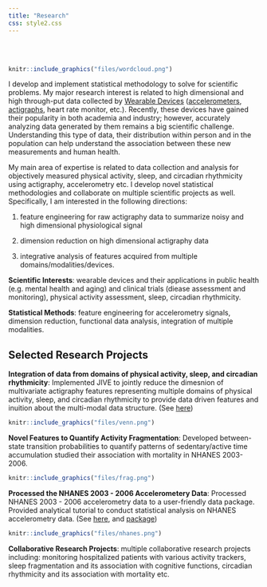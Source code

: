 ```yaml
---
title: "Research"
css: style2.css
---
```

<link rel="stylesheet" href="academicons/css/academicons.min.css"/>

<script>
  (function(i,s,o,g,r,a,m){i['GoogleAnalyticsObject']=r;i[r]=i[r]||function(){
  (i[r].q=i[r].q||[]).push(arguments)},i[r].l=1*new Date();a=s.createElement(o),
  m=s.getElementsByTagName(o)[0];a.async=1;a.src=g;m.parentNode.insertBefore(a,m)
  })(window,document,'script','https://www.google-analytics.com/analytics.js','ga');

  ga('create', 'UA-99094202-1', 'auto');
  ga('send', 'pageview');

</script>

<br>
<br>


```r
knitr::include_graphics("files/wordcloud.png")
```

I develop and implement statistical methodology to solve for scientific problems. My major research interest is related to high dimensional and high through-put data collected by [Wearable Devices](http://www.smart-stats.org/content/wearable-computing-accelerometers-heart-monitors-actigraphs) ([accelerometers](https://en.wikipedia.org/wiki/Accelerometer), [actigraphs](https://en.wikipedia.org/wiki/Actigraphy), heart rate monitor, etc.). Recently, these devices have gained their popularity in both academia and industry; however, accurately analyzing data generated by them remains a big scientific challenge. Understanding this type of data, their distribution within person and in the population can help understand the association between these new measurements and human health. 

My main area of expertise is related to data collection and analysis for objectively measured physical activity, sleep, and circadian rhythmicity using actigraphy, accelerometry etc. I develop novel statistical methodologies and collaborate on multiple scientific projects as well. Specifically, I am interested in the following directions: 

1. feature engineering for raw actigraphy data to summarize noisy and high dimensional physiological signal

2. dimension reduction on high dimensional actigraphy data

3. integrative analysis of features acquired from multiple domains/modalities/devices. 

__Scientific Interests__: wearable devices and their applications in public health (e.g. mental health and aging) and clinical trials (diease assessment and monitoring), physical activity assessment, sleep, circadian rhythmicity.

__Statistical Methods__: feature engineering for accelerometry signals, dimension reduction, functional data analysis, integration of multiple modalities.

## Selected Research Projects

__Integration of data from domains of physical activity, sleep, and circadian rhythmicity__: Implemented JIVE to jointly reduce the dimesnion of multivariate actigraphy features representing multiple domains of physical activity, sleep, and circadian rhythmicity to provide data driven features and inuition about the multi-modal data structure. (See [here](https://link.springer.com/article/10.1007/s12561-019-09236-4))

```r
knitr::include_graphics("files/venn.png")
```

__Novel Features to Quantify Activity Fragmentation__: Developed between-state transition probabilities to quantify patterns of sedentary/active time accumulation studied their association with mortality in NHANES 2003-2006.

```r
knitr::include_graphics("files/frag.png")
```

__Processed the NHANES 2003 - 2006 Accelerometery Data__: Processed NHANES 2003 - 2006 accelerometry data to a user-friendly data package. Provided analytical tutorial to conduct statistical analysis on NHANES accelerometry data. (See [here](https://link.springer.com/article/10.1007/s12561-018-09229-9), and [package](https://oslerinhealth.org/package/rnhanesdata))

```r
knitr::include_graphics("files/nhanes.png")
```


__Collaborative Research Projects__: multiple collaborative research projects including: monitoring hospitalized patients with various activity trackers, sleep fragmentation and its association with cognitive functions, circadian rhythmicity and its association with mortality etc. 







